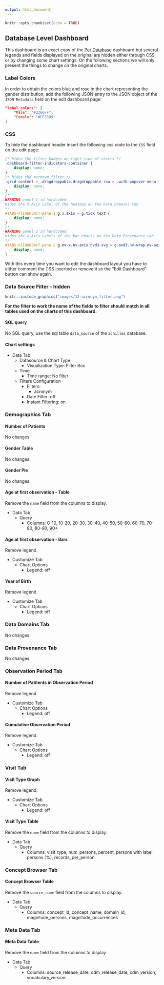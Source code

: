 ```yaml
---
output: html_document
---
```


```r
knitr::opts_chunk$set(echo = TRUE)
```

## Database Level Dashboard

<!-- Discuss the goal of this dashboard... TO DO -->

This dashboard is an exact copy of the [Per Database](#PerDatabaseDashboard) dashboard but several legends and fields
displayed on the original are hidden either through CSS or by changing some chart settings.
On the following sections we will only present the things to change on the original charts.

### Label Colors  {-}

In order to obtain the colors blue and rose in the chart representing the gender distribution,
add the following JSON entry to the JSON object of the `JSON Metadata` field on the edit dashboard page:

```json
"label_colors": {
    "Male": "#3366FF",
    "Female": "#FF3399"
}
```

### CSS {-}

To hide the dashboard header insert the following css code to the `CSS` field on the edit page:

```css
/* hides the filter badges on right side of charts */
.dashboard-filter-indicators-container {
    display: none;
}
/* hides the acronym filter */
.grid-content > .dragdroppable.dragdroppable-row > .with-popover-menu {
    display: none;
}
/*
WARNING panel 1 id hardcoded
Hides the X Axis Label of the heatmap on the Data Domains tab
*/
#TABS-nlIU6H5mcT-pane-1 g.x.axis > g.tick text {
    display: none;
}
/*
WARNING panel 2 id hardcoded
Hides the X Axis Labels of the bar charts on the Data Provenance tab
*/
#TABS-nlIU6H5mcT-pane-2 g.nv-x.nv-axis.nvd3-svg > g.nvd3.nv-wrap.nv-axis > g > g.tick.zero > text {
    display: none;
}
```

With this every time you want to edit the dashboard layout you have to either comment the CSS inserted
or remove it so the "Edit Dashboard" button can show again.

### Data Source Filter - hidden {-}

```r
knitr::include_graphics("images/12-acronym_filter.png")
```

**For the filter to work the name of the fields to filter should match in all tables used on the charts of this dashboard.**

#### SQL query {-}

No SQL query, use the sql table `data_source` of the `achilles` database.

#### Chart settings {-}

- Data Tab
  - Datasource & Chart Type
    - Visualization Type: Filter Box
  - Time
    - Time range: No filter
  - Filters Configuration
    - Filters:
      - acronym
    - Date Filter: off
    - Instant Filtering: on

### Demographics Tab {-}

#### Number of Patients {-}

No changes

#### Gender Table {-}

No changes

#### Gender Pie {-}

No changes

#### Age at first observation - Table {-}

Remove the `name` field from the columns to display.
  
- Data Tab
  - Query
    - Columns: 0-10, 10-20, 20-30, 30-40, 40-50, 50-60, 60-70, 70-80, 80-90, 90+

#### Age at first observation - Bars {-}

Remove legend.

- Customize Tab
  - Chart Options
    - Legend: off

#### Year of Birth {-}

Remove legend.

- Customize Tab
  - Chart Options
    - Legend: off

### Data Domains Tab {-}

No changes

### Data Provenance Tab {-}

No changes

### Observation Period Tab {-}

#### Number of Patitents in Observation Period {-}

Remove legend.

- Customize Tab
  - Chart Options
    - Legend: off

#### Cumulative Observation Period {-}

Remove legend.

- Customize Tab
  - Chart Options
    - Legend: off

### Visit Tab {-}

#### Visit Type Graph {-}

Remove legend.

- Customize Tab
  - Chart Options
    - Legend: off

#### Visit Type Table {-}

Remove the `name` field from the columns to display.

- Data Tab
  - Query
    - Columns: visit_type, num_persons, percent_persons with label persons (%), records_per_person

### Concept Browser Tab {-}

#### Concept Browser Table {-}

Remove the `source_name` field from the columns to display.

- Data Tab
  - Query
    - Columns: concept_id, concept_name, domain_id, magnitude_persons, magnitude_occurrences

### Meta Data Tab {-}

#### Meta Data Table {-}

Remove the `name` field from the columns to display.

- Data Tab
  - Query
    - Columns: source_release_date, cdm_release_date, cdm_version, vocabulary_version
